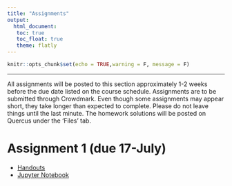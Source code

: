 ```yaml
---
title: "Assignments"
output: 
  html_document:
   toc: true
   toc_float: true
   theme: flatly
---
```


```r
knitr::opts_chunk$set(echo = TRUE,warning = F, message = F)
```
******

All assignments will be posted to this section approximately 1-2 weeks before the due date listed on the course schedule.  Assignments are to be submitted through Crowdmark.  Even though some assignments may appear short, they take longer than expected to complete. Please do not leave things until the last minute.  The homework solutions will be posted on Quercus under the 'Files' tab.

# Assignment 1 (due 17-July)

* [Handouts](https://drive.google.com/file/d/17dA_asrINz8GzmGv79vXkpUw03Efau3F/view?usp=sharing)
* [Jupyter Notebook](https://drive.google.com/file/d/1RA-CoL_w5YiM9AV2jY2BCKTB3kvrEZvq/view?usp=sharing)






